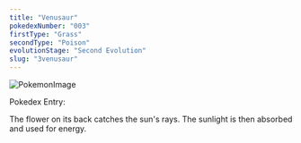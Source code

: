 ```yaml
---
title: "Venusaur"
pokedexNumber: "003"
firstType: "Grass"
secondType: "Poison"
evolutionStage: "Second Evolution"
slug: "3venusaur"
---
```


![PokemonImage](https://archives.bulbagarden.net/media/upload/thumb/6/6b/0003Venusaur.png/140px-0003Venusaur.png)

Pokedex Entry:

The flower on its back catches the sun's rays. The sunlight is then absorbed and used for energy.
